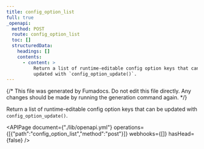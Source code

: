 ```yaml
---
title: config_option_list
full: true
_openapi:
  method: POST
  route: config_option_list
  toc: []
  structuredData:
    headings: []
    contents:
      - content: >
          Return a list of runtime-editable config option keys that can be
          updated with `config_option_update()`.
---
```


{/* This file was generated by Fumadocs. Do not edit this file directly. Any changes should be made by running the generation command again. */}

Return a list of runtime-editable config option keys that can be updated with `config_option_update()`.


<APIPage document={"./lib/openapi.yml"} operations={[{"path":"config_option_list","method":"post"}]} webhooks={[]} hasHead={false} />